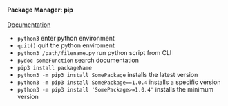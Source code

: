 #### Package Manager: pip

[Documentation](https://pip.pypa.io/en/stable/)

- `python3` enter python environment
- `quit()` quit the python enviroment
- `python3 /path/filename.py` run python script from CLI
- `pydoc someFunction` search documentation
- `pip3 install packageName`
- `python3 -m pip3 install SomePackage` installs the latest version
- `python3 -m pip3 install SomePackage==1.0.4` installs a specific version
- `python3 -m pip3 install 'SomePackage>=1.0.4'` installs the minimum version
